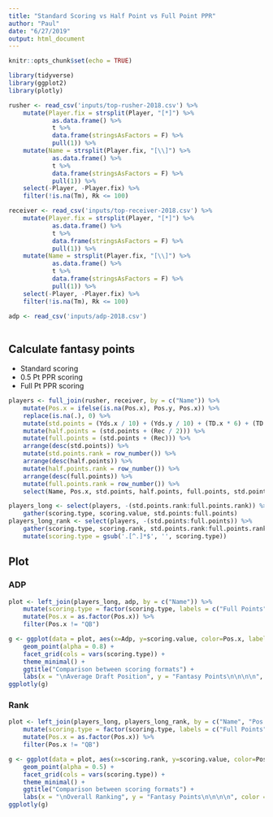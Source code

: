 ```yaml
---
title: "Standard Scoring vs Half Point vs Full Point PPR"
author: "Paul"
date: "6/27/2019"
output: html_document
---
```


```r
knitr::opts_chunk$set(echo = TRUE)
```

```r
library(tidyverse)
library(ggplot2)
library(plotly)
```

```r
rusher <- read_csv('inputs/top-rusher-2018.csv') %>%
    mutate(Player.fix = strsplit(Player, "[*]") %>% 
            as.data.frame() %>% 
            t %>% 
            data.frame(stringsAsFactors = F) %>% 
            pull(1)) %>%
    mutate(Name = strsplit(Player.fix, "[\\]") %>% 
            as.data.frame() %>% 
            t %>% 
            data.frame(stringsAsFactors = F) %>% 
            pull(1)) %>%
    select(-Player, -Player.fix) %>%
    filter(!is.na(Tm), Rk <= 100)

receiver <- read_csv('inputs/top-receiver-2018.csv') %>%
    mutate(Player.fix = strsplit(Player, "[*]") %>% 
            as.data.frame() %>% 
            t %>% 
            data.frame(stringsAsFactors = F) %>% 
            pull(1)) %>%
    mutate(Name = strsplit(Player.fix, "[\\]") %>% 
            as.data.frame() %>% 
            t %>% 
            data.frame(stringsAsFactors = F) %>% 
            pull(1)) %>%
    select(-Player, -Player.fix) %>%
    filter(!is.na(Tm), Rk <= 100)

adp <- read_csv('inputs/adp-2018.csv')
    
```

## Calculate fantasy points

- Standard scoring
- 0.5 Pt PPR scoring
- Full Pt PPR scoring

```r
players <- full_join(rusher, receiver, by = c("Name")) %>%
    mutate(Pos.x = ifelse(is.na(Pos.x), Pos.y, Pos.x)) %>%
    replace(is.na(.), 0) %>%
    mutate(std.points = (Yds.x / 10) + (Yds.y / 10) + (TD.x * 6) + (TD.y * 6) - (Fmb.x * 2) - (Fmb.y * 2)) %>%
    mutate(half.points = (std.points + (Rec / 2))) %>%
    mutate(full.points = (std.points + (Rec))) %>%
    arrange(desc(std.points)) %>%
    mutate(std.points.rank = row_number()) %>%
    arrange(desc(half.points)) %>%
    mutate(half.points.rank = row_number()) %>%
    arrange(desc(full.points)) %>%
    mutate(full.points.rank = row_number()) %>%
    select(Name, Pos.x, std.points, half.points, full.points, std.points.rank, half.points.rank, full.points.rank)

players_long <- select(players, -(std.points.rank:full.points.rank)) %>%
    gather(scoring.type, scoring.value, std.points:full.points) 
players_long_rank <- select(players, -(std.points:full.points)) %>%
    gather(scoring.type, scoring.rank, std.points.rank:full.points.rank) %>%
    mutate(scoring.type = gsub('.[^.]*$', '', scoring.type))
```

## Plot {.tabset}

### ADP

```r

plot <- left_join(players_long, adp, by = c("Name")) %>%
    mutate(scoring.type = factor(scoring.type, labels = c("Full Points", "Half Points", "Standard points"))) %>%
    mutate(Pos.x = as.factor(Pos.x)) %>%
    filter(Pos.x != "QB")

g <- ggplot(data = plot, aes(x=Adp, y=scoring.value, color=Pos.x, label=Name)) +
    geom_point(alpha = 0.8) +
    facet_grid(cols = vars(scoring.type)) +
    theme_minimal() +
    ggtitle("Comparison between scoring formats") +
    labs(x = "\nAverage Draft Position", y = "Fantasy Points\n\n\n\n", color = "Position")
ggplotly(g)

```

### Rank

```r

plot <- left_join(players_long, players_long_rank, by = c("Name", "Pos.x", "scoring.type")) %>%
    mutate(scoring.type = factor(scoring.type, labels = c("Full Points", "Half Points", "Standard points"))) %>%
    mutate(Pos.x = as.factor(Pos.x)) %>%
    filter(Pos.x != "QB")

g <- ggplot(data = plot, aes(x=scoring.rank, y=scoring.value, color=Pos.x, label=Name)) +
    geom_point(alpha = 0.5) +
    facet_grid(cols = vars(scoring.type)) +
    theme_minimal() +
    ggtitle("Comparison between scoring formats") +
    labs(x = "\nOverall Ranking", y = "Fantasy Points\n\n\n\n", color = "Position")
ggplotly(g)

```